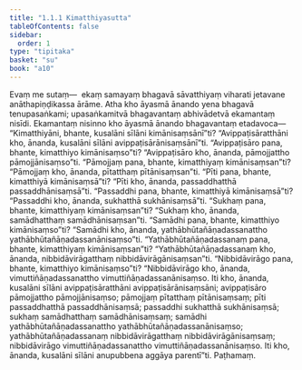 ```yaml
---
title: "1.1.1 Kimatthiyasutta"
tableOfContents: false
sidebar:
  order: 1
type: "tipitaka"
basket: "su"
book: "a10"
---
```



<DynamicBreadcrumb />

<Division number="1" book="a10" bookNo="17" page="257">

<Paragraph number="2" book="a10">
Evaṃ me sutaṃ—  ekaṃ samayaṃ bhagavā sāvatthiyaṃ viharati jetavane anāthapiṇḍikassa ārāme. Atha kho āyasmā ānando yena bhagavā tenupasaṅkami; upasaṅkamitvā bhagavantaṃ abhivādetvā ekamantaṃ nisīdi. Ekamantaṃ nisinno kho āyasmā ānando bhagavantaṃ etadavoca—
</Paragraph>

<Paragraph number="3" book="a10">
“Kimatthiyāni, bhante, kusalāni sīlāni kimānisaṃsānī”ti? “Avippaṭisāratthāni kho, ānanda, kusalāni sīlāni avippaṭisārānisaṃsānī”ti.
</Paragraph>

<Paragraph number="4" book="a10">
“Avippaṭisāro pana, bhante, kimatthiyo kimānisaṃso”ti? “Avippaṭisāro kho, ānanda, pāmojjattho pāmojjānisaṃso”ti.
</Paragraph>

<Paragraph number="5" book="a10">
“Pāmojjaṃ pana, bhante, kimatthiyaṃ kimānisaṃsan”ti? “Pāmojjaṃ kho, ānanda, pītatthaṃ pītānisaṃsan”ti.
</Paragraph>

<Paragraph number="6" book="a10">
“Pīti pana, bhante, kimatthiyā kimānisaṃsā”ti? “Pīti kho, ānanda, passaddhatthā passaddhānisaṃsā”ti.
</Paragraph>

<Paragraph number="7" book="a10">
“Passaddhi pana, bhante, kimatthiyā kimānisaṃsā”ti? “Passaddhi kho, ānanda, sukhatthā sukhānisaṃsā”ti.
</Paragraph>

<Paragraph number="8" book="a10">
“Sukhaṃ pana, bhante, kimatthiyaṃ kimānisaṃsan”ti? “Sukhaṃ kho, ānanda, samādhatthaṃ samādhānisaṃsan”ti.
</Paragraph>

<Paragraph number="9" book="a10">
“Samādhi pana, bhante, kimatthiyo kimānisaṃso”ti? “Samādhi kho, ānanda, yathābhūtañāṇadassanattho yathābhūtañāṇadassanānisaṃso”ti.
</Paragraph>

<Paragraph number="10" book="a10">
“Yathābhūtañāṇadassanaṃ pana, bhante, kimatthiyaṃ kimānisaṃsan”ti? “Yathābhūtañāṇadassanaṃ kho, ānanda, nibbidāvirāgatthaṃ nibbidāvirāgānisaṃsan”ti.
</Paragraph>

<Paragraph number="11" book="a10">
“Nibbidāvirāgo pana, bhante, kimatthiyo kimānisaṃso”ti? “Nibbidāvirāgo kho, ānanda, vimuttiñāṇadassanattho vimuttiñāṇadassanānisaṃso.
</Paragraph>

<Paragraph number="12" book="a10">
Iti kho, ānanda, kusalāni sīlāni avippaṭisāratthāni avippaṭisārānisaṃsāni; avippaṭisāro pāmojjattho pāmojjānisaṃso; pāmojjaṃ pītatthaṃ pītānisaṃsaṃ; pīti passaddhatthā passaddhānisaṃsā; passaddhi sukhatthā sukhānisaṃsā; sukhaṃ samādhatthaṃ samādhānisaṃsaṃ; samādhi yathābhūtañāṇadassanattho yathābhūtañāṇadassanānisaṃso; yathābhūtañāṇadassanaṃ nibbidāvirāgatthaṃ nibbidāvirāgānisaṃsaṃ; nibbidāvirāgo vimuttiñāṇadassanattho vimuttiñāṇadassanānisaṃso. Iti kho, ānanda, kusalāni sīlāni anupubbena aggāya parentī”ti.

</Paragraph>
</Division>

<Paragraph number="13" type="center" book="a10">
Paṭhamaṃ.
</Paragraph>